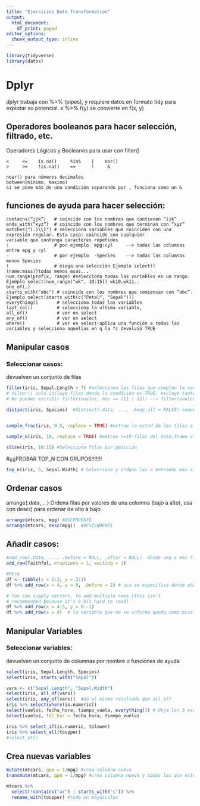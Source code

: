 ```yaml
---
title: "Ejercicios_Data_Transformation"
output:
  html_document:
    df_print: paged
editor_options:
  chunk_output_type: inline
---
```


```r
library(tidyverse)
library(datos)
```

# Dplyr
dplyr trabaja con %>% (pipes), y requiere datos en formato tidy para explotar su potencial.
x %>% f(y) se convierte en f(x, y)

## Operadores booleanos para hacer selección, filtrado, etc.
Operadores Lógicos y Booleanos para usar con filter()
```
<     <=    is.na()     %in%    |    xor()
>     >=    !is.na()    ==      !     &

near() para números decimales
between(minimo, maximo)
si se pone más de una condición separando por , funciona como un &
```

## funciones de ayuda para hacer selección:
```
contains(“ijk”)   # coincide con los nombres que contienen “ijk”
ends_with(“xyz”)  # coincide con los nombres que terminan con “xyz”
matches("(.)\\1") # selecciona variables que coinciden con una expresión regular. Esta caso: coincide con cualquier                         variable que contenga caracteres repetidos
:                 # por ejemplo  mpg:cyl     --> todas las columnas entre mpg y cyl
-                 # por ejemplo  -Species    --> todas las columnas menos Species
!                 # niega una selección Ejemplo select(!(name:mass))todas menos esas...
num_range(prefix, range) #selecciona todas las variables en un rango. Ejemplo select(num_range("wk", 10:15)) wk10,wk11..
one_of(…)
starts_with("abc") # coincide con los nombres que comienzan con “abc”. Ejemplo select(starts_with(c("Petal", "Sepal")))
everything()       # selecciona todas las variables
last_col()         # selecciona la ultima variable, 
all_of()           # ver en select
any_of()           # ver en select
where()            # ver en select-aplica una función a todas las variables y selecciona aquellas en q la fc devolvió TRUE
```


## Manipular casos

### Seleccionar casos:
devuelven un conjunto de filas
```r
filter(iris, Sepal.Length > 7) #selecciona las filas que cumplen la condición. Recordar == para igual
# filter() solo incluye filas donde la condición es TRUE; excluye tanto los valores FALSE como NA
# No puedes escribir filter(vuelos, mes == (11 | 12)) --> filter(vuelos, mes== 11 | mes == 12)
```

```r
distinct(iris, Species)  #distinct(.data, ..., .keep_all = FALSE) remueve filas duplicadas ... columnas
        
```

```r
sample_frac(iris, 0.5, replace = TRUE) #extrae la mitad de las filas al azar
```

```r
sample_n(iris, 10, replace = TRUE) #extrae n=10 filas del data.frame al azar
```

```r
slice(iris, 10:15) #Selecciona filas por posición. 
```
#¡¡¡¡PROBAR TOP_N CON GRUPOS!!!!!!!
```r
top_n(iris, 5, Sepal.Width) # Selecciona y ordena las n entradas mas altas (por grupo si los datos están agrupados).
```

## Ordenar casos
arrange(.data, …) Ordena filas por valores de una columna (bajo a alto), usa con desc() para
ordenar de alto a bajo.

```r
arrange(mtcars, mpg) #ASCENDENTE
arrange(mtcars, desc(mpg))  #DESCENDENTE
```

## Añadir casos:

```r
#add_row(.data, ..., .before = NULL, .after = NULL)  Añade una o mas filas a un cuadro.  Idem add_case
add_row(faithful, eruptions = 1, waiting = 1)

#Otro
df <- tibble(x = 1:3, y = 3:1)
df %>% add_row(x = 4, y = 0, .before = 2) # aca se especifica dónde añadirla

# You can supply vectors, to add multiple rows (this isn't
# recommended because it's a bit hard to read)
df %>% add_row(x = 4:5, y = 0:-1)
df %>% add_row(x = 4)  # la variable que no se informa queda como missing value

```

## Manipular Variables

### Seleccionar variables:
devuelven un conjunto de columnas por nombre o funciones de ayuda
 
```r
select(iris, Sepal.Length, Species)
select(iris, starts_with("Sepal"))

vars <- c("Sepal.Length", "Sepal.Width")
select(iris, all_of(vars))
select(iris, any_of(vars))  #da el mismo resultado que all_of?
iris %>% select(where(is.numeric))
select(vuelos, fecha_hora, tiempo_vuelo, everything()) # deja las 3 escritas adelante, pero muestra todas las variables
select(vuelos, fec_hor = fecha_hora, tiempo_vuelo)
```

```r
iris %>% select_if(is.numeric, tolower)
iris %>% select_all(toupper)
#select_at()
```
## Crea nuevas variables
```r
mutate(mtcars, gpm = 1/mpg) #crea columna nueva
transmute(mtcars, gpm = 1/mpg) #crea columna nueva y todas las que esten nombradas en el transmute, las demas las elimina
```


```r
mtcars %>%
  select(!contains("ar") | starts_with("c")) %>%
  rename_with(toupper) #todo en mayúsculas
```


